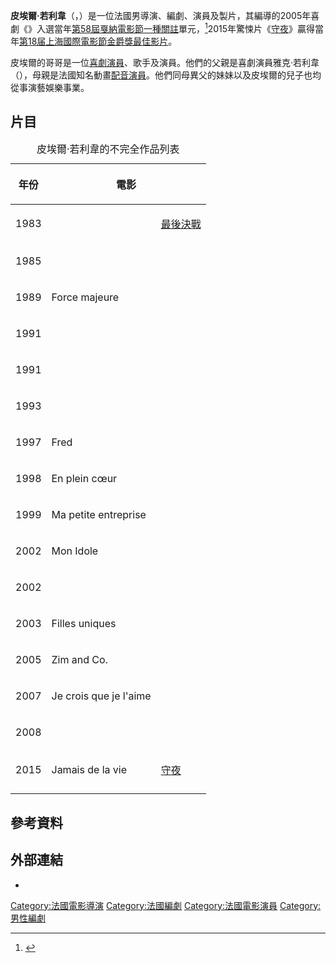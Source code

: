 {{noteTA
|G1=Movie
}}
{{藝人
|姓名     = 皮埃爾·若利韋
|類型     = 導演
|圖片     = Bayrou Bercy 2007-04-18 n33.jpg
|圖片尺寸 = 
|圖片簡介 = 皮埃爾·若利韋於2017年
|本名     = 
|外文名   = Pierre Jolivet
|外文     = 法語
|國籍     = {{flagu|法國}}
|出生日期 = {{birth date and age|1952|10|9}}
|出生地點 = {{法國}}[[馬恩河谷省|馬恩河谷省]][[聖芒代|聖芒代]]
|逝世日期 = 
|逝世地點 = 
|職業     = 導演 編劇 演員 製片
|語言     = 
|教育程度 = 
|母校     = 
|宗教信仰 = 
|配偶     = 
|兒女     = {{link-fr|阿德里安·若利韋|Adrien Jolivet}}（子）
|父母     = {{link-fr|阿萊特·托馬|Arlette Thomas}}（母）
|親屬     = {{plainlist|
* {{link-fr|馬克·若利韋|Marc Jolivet}}（兄）
* {{link-fr|弗朗索瓦絲·達斯克|Françoise Dasque}}（繼妹）
}}
|代表作   = 《{{link-en|齊姆與友|Zim and Co.}}》《[[守夜|守夜]]》
|活躍年代 = 1958年至今
|網站     = 
|IMDb     = 
|獎項     = 
}}
'''皮埃爾·若利韋'''（{{lang-fr|Pierre Jolivet}}，{{bd|1952年|10月9日}}）是一位法國男導演、編劇、演員及製片，其編導的2005年喜劇《{{link-en|齊姆與友|Zim and Co.}}》入選當年[[第58屆戛納電影節|第58屆戛納電影節]][[一種關註|一種關註]]單元，<ref>{{cite web |url=https://www.festival-cannes.com/en/films/zim-and-co |title=ZIM AND CO |website=[[戛納電影節|戛納電影節]] |access-date=2019-08-28 |language=en |archive-date=2019-08-28 |archive-url=https://web.archive.org/web/20190828120816/https://www.festival-cannes.com/en/films/zim-and-co |dead-url=no }}</ref>2015年驚悚片《[[守夜|守夜]]》贏得當年[[第18届上海國際電影節|第18届上海國際電影節]][[金爵獎最佳影片|金爵獎最佳影片]]。

皮埃爾的哥哥{{link-fr|馬克·若利韋|Marc Jolivet}}是一位[[喜劇演員|喜劇演員]]、歌手及演員。他們的父親是喜劇演員雅克·若利韋（{{lang|fr|Jacques Jolivet}}），母親是法國知名動畫[[配音演員|配音演員]]{{link-fr|阿萊特·托馬|Arlette Thomas}}。他們同母異父的妹妹{{link-fr|弗朗索瓦絲·達斯克|Françoise Dasque}}以及皮埃爾的兒子{{link-fr|阿德里安·若利韋|Adrien Jolivet}}也均從事演藝娛樂事業。

==片目==
{| class="wikitable sortable" style="font-size:95%; text-align:center"
|+皮埃爾·若利韋的不完全作品列表
! 年份 !! colspan="2" | 電影 !! 職務
|-
| 1983
| {{sort|Dernier Combat, Le|Le Dernier Combat}}
| [[最後決戰|最後決戰]]
| 演員
|-
| 1985
| {{link-fr|Strictement personnel}}
| 
| 導演 編劇
|-
| 1989
| Force majeure
| {{link-fr|情況失控|Force majeure (film, 1989)}}
| 導演 編劇
|-
| 1991
| {{link-fr|Simple mortel}}
| 
| 導演 編劇
|-
| 1991
| {{link-en|Fortune Express}}
| 
| 編劇
|-
| 1993
| {{link-fr|À l'heure où les grands fauves vont boire}}
| 
| 導演 編劇
|-
| 1997
| Fred
| {{link-fr|弗雷德 (1997年電影)|Fred (film)|弗雷德}}
| 導演 編劇
|-
| 1998
| En plein cœur
| {{link-fr|在心裡 (1998年電影)|En plein cœur (film, 1998)|在心里}}
| 導演
|-
| 1999
| Ma petite entreprise
| {{link-en|我的小公司|My Little Business}}
| 導演 編劇
|-
| 2002
| Mon Idole
| {{link-en|我的偶像|Mon Idole}}
| 演員
|-
| 2002
| {{sort|Frère du guerrier, Le|Le Frère du guerrier}}
| {{link-fr|戰士之兄|Le Frère du Guerrier}}
| 導演 編劇
|-
| 2003
| Filles uniques
| {{link-en|獨一無二的女孩們|Filles uniques}}
| 導演 編劇
|-
| 2005
| Zim and Co.
| {{link-en|齊姆與友|Zim and Co.}}
| 導演 編劇
|-
| 2007
| Je crois que je l'aime
| {{link-en|我想我愛她|Je crois que je l'aime}}
| 導演 編劇
|-
| 2008
| {{sort|Très très grande entreprise, La|La très très grande entreprise}}
| {{link-en|非常非常大公司|La très très grande entreprise}}
| 導演 編劇
|-
| 2015
| Jamais de la vie
| [[守夜|守夜]]
| 導演 編劇
|-
|}

==參考資料==
{{reflist}}

==外部連結==
* {{IMDb name|427136}}

{{Authority control}}

{{DEFAULTSORT:Jolivet, Pierre}}
[[Category:法國電影導演|Category:法國電影導演]]
[[Category:法國編劇|Category:法國編劇]]
[[Category:法國電影演員|Category:法國電影演員]]
[[Category:男性編劇|Category:男性編劇]]